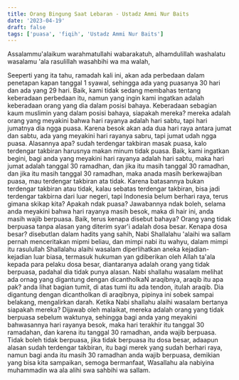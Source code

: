 ```yaml
---
title: Orang Bingung Saat Lebaran - Ustadz Ammi Nur Baits
date: '2023-04-19'
draft: false
tags: ['puasa', 'fiqih', 'Ustadz Ammi Nur Baits']
---
```


Assalammu'alaikum warahmatullahi wabarakatuh,
alhamdulillah washalatu wasalamu 'ala rasulillah wasahbihi wa ma walah,

Seeperti yang ita tahu, ramadah kali ini, akan ada perbedaan dalam penetapan kapan tanggal 1 syawal, sehingga ada yang puasanya 30 hari dan ada yang 29 hari. Baik, kami tidak sedang membahas tentang keberadaan perbedaan itu, namun yang ingin kami ingatkan adalah keberadaan orang yang dia dalam posisi bahaya. Keberadaan sebagian kaum muslimin yang dalam posisi bahaya, siapakah mereka? mereka adalah orang yang meyakini bahwa hari rayanya adalah hari sabtu, tapi hari jumatnya dia ngga puasa. Karena besok akan ada dua hari raya antara jumat dan sabtu, ada yang meyakini hari rayanya sabru, tapi jumat udah ngga puasa. Alasannya apa? sudah terdengar takbiran masak puasa, kalo terdengar takbiran harusnya makan minum tidak puasa. Baik, kami ingatkan begini, bagi anda yang meyakini hari rayanya adalah hari sabtu, maka hari jumat adalah tanggal 30 ramadhan, dan jika itu masih tanggal 30 ramadhan, dan jika itu masih tanggal 30 ramadhan, maka anada masih berkewajiban puasa, mau terdengar takbiran ata tidak. Karena batasannya bukan terdengar takbiran atau tidak, kalau sebatas terdengar takbiran, bisa jadi terdengar takbirna dari luar negeri, tapi Indonesia belum berhari raya, terus gimana skikap kita? Apakah ndak puasa? Jawabannya ndak boleh, selama anda meyakini bahwa hari rayanya masih besok, maka di hair ini, anda masih wajib berpuasa. Baik, terus kenapa disebut bahaya? Orang yang tidak berpuasa tanpa alasan yang diterim syar'i adalah dosa besar. Kenapa dosa besar? disebutlan dalam hadits yang sahih, Nabi Shallalahu 'alaihi wa sallam pernah menceritakan mipmi beliau, dan mimpi nabi itu wahyu, dalam mimpi itu rasulullah Shallalahu alaihi wasalam diperlihatkan aneka kejadian-kejadian luar biasa, termasuk hukuman yan gdiberikan oleh Allah ta'ala kepada para pelaku dosa besar, diantaranya adalah orang yang tidak berpuasa, padahal dia tidak punya alasan. Nabi shallahu wasalam melihat ada ornag yang digantung dengan dicantholkaN araqibnya, araqib itu apa pak? anda lihat bagian tumit, di atas tumi itu ada tendon, itulah araqib. Dia digantung dengan dicantholkan di araqibnya, pipinya ini sobek sampai belakang, mengalirkan darah. Ketika Nabi shallahu alaihi wasalam bertanya siapakah mereka? Dijawab oleh malaikat, mereka adalah orang yang tidak berpuasa sebelum waktunya, sehingga bagi anda yang meyakini bahwasannya hari rayanya besok, maka hari terakhir itu tanggal 30 ramadahan, dan karena itu tanggal 30 ramadhan, anda wajib berpuasa. Tidak boleh tidak berpuasa, jika tidak berpuasa itu dosa besar, adaapun alasan sudah terdengar takbiran, itu bagi merek yang sudah berhari raya, namun bagi anda itu masih 30 ramadhan anda wajib berpuasa, demikian yang bisa kita sampaikan, semoga bermanfaat, Wasallahu ala nabiyina muhammadin wa ala alihi swa sahbihi wa sallam.
